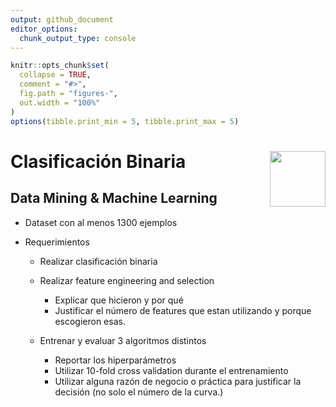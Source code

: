 ```yaml
---
output: github_document
editor_options: 
  chunk_output_type: console
---
```


<!-- github doc -->
<!-- https://bit.ly/3IBkDvG -->

```r
knitr::opts_chunk$set(
  collapse = TRUE,
  comment = "#>",
  fig.path = "figures-",
  out.width = "100%"
)
options(tibble.print_min = 5, tibble.print_max = 5)
```

# Clasificación Binaria <img src='figures/r.svg' align="right" height="89" />


<!-- ![](figures/tidymodels.svg){width=5%} -->
<!-- ![](figures/tidyverse.svg){width=5%} -->


## Data Mining & Machine Learning

* Dataset con al menos 1300 ejemplos

* Requerimientos

  + Realizar clasificación binaria

  + Realizar feature engineering and selection
  
    + Explicar que hicieron y por qué
    + Justificar el número de features que estan utilizando y porque escogieron esas.

  + Entrenar y evaluar 3 algoritmos distintos
  
    + Reportar los hiperparámetros
    + Utilizar 10-fold cross validation durante el entrenamiento
    + Utilizar alguna razón de negocio o práctica para justificar la decisión (no solo el
    número de la curva.)
  


















































































































